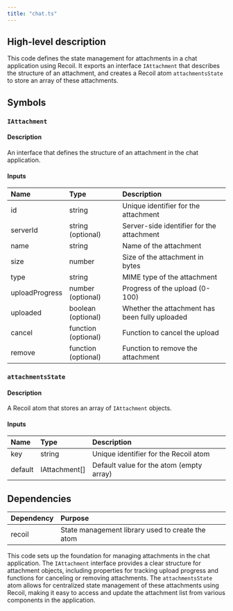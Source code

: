 ```yaml
---
title: "chat.ts"
---
```


## High-level description
This code defines the state management for attachments in a chat application using Recoil. It exports an interface `IAttachment` that describes the structure of an attachment, and creates a Recoil atom `attachmentsState` to store an array of these attachments.

## Symbols

### `IAttachment`
#### Description
An interface that defines the structure of an attachment in the chat application.

#### Inputs
| Name | Type | Description |
|:-----|:-----|:------------|
| id | string | Unique identifier for the attachment |
| serverId | string (optional) | Server-side identifier for the attachment |
| name | string | Name of the attachment |
| size | number | Size of the attachment in bytes |
| type | string | MIME type of the attachment |
| uploadProgress | number (optional) | Progress of the upload (0-100) |
| uploaded | boolean (optional) | Whether the attachment has been fully uploaded |
| cancel | function (optional) | Function to cancel the upload |
| remove | function (optional) | Function to remove the attachment |

### `attachmentsState`
#### Description
A Recoil atom that stores an array of `IAttachment` objects.

#### Inputs
| Name | Type | Description |
|:-----|:-----|:------------|
| key | string | Unique identifier for the Recoil atom |
| default | IAttachment[] | Default value for the atom (empty array) |

## Dependencies
| Dependency | Purpose |
|:-----------|:--------|
| recoil | State management library used to create the atom |

This code sets up the foundation for managing attachments in the chat application. The `IAttachment` interface provides a clear structure for attachment objects, including properties for tracking upload progress and functions for canceling or removing attachments. The `attachmentsState` atom allows for centralized state management of these attachments using Recoil, making it easy to access and update the attachment list from various components in the application.